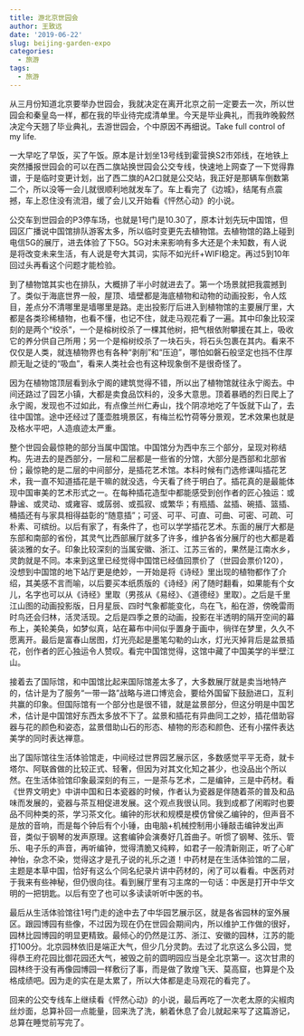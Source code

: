```yaml
---
title: 游北京世园会
author: 王致远
date: '2019-06-22'
slug: beijing-garden-expo
categories:
  - 旅游
tags:
  - 旅游
---
```


从三月份知道北京要举办世园会，我就决定在离开北京之前一定要去一次，所以世园会和秦皇岛一样，都在我的毕业待完成清单里。今天是毕业典礼，而我昨晚毅然决定今天翘了毕业典礼，去游世园会，个中原因不再细说。Take full control of my life.

一大早吃了早饭，买了午饭。原本是计划坐13号线到霍营换S2市郊线，在地铁上突然播报世园会的可以在西二旗站换世园会公交专线，快速地上网查了一下觉得靠谱，于是临时变更计划，出了西二旗的A2口就是公交站，我正好是那辆车倒数第二个，所以没等一会儿就很顺利地就发车了。车上看完了《边城》，结尾有点震撼，车上忍住没有流泪，缓了会儿又开始看《怦然心动》的小说。

公交车到世园会的P3停车场，也就是1号门是10.30了，原本计划先玩中国馆，但园区广播说中国馆排队游客太多，所以临时变更先去植物馆。去植物馆的路上碰到电信5G的展厅，进去体验了下5G。5G对未来影响有多大还是个未知数，有人说是将改变未来生活，有人说是夸大其词，实际不如光纤+WIFI稳定。再过5到10年回过头再看这个问题才能检验。

到了植物馆其实也在排队，大概排了半小时就进去了。第一个场景就把我震撼到了。类似于海底世界一般，屋顶、墙壁都是海底植物和动物的动画投影，令人炫目，差点分不清哪里是墙哪里是路。走出投影厅后进入到植物馆的主要展厅里，大都是各类珍稀植物，也看不懂，也记不住，就走马观花看了一遍。其中印象比较深刻的是两个“绞杀”，一个是榕树绞杀了一棵其他树，把气根依附攀援在其上，吸收它的养分供自己所用；另一个是榕树绞杀了一块石头，将石头包裹在其内。看来不仅仅是人类，就连植物界也有各种“剥削”和“压迫”，哪怕如磐石般坚定也挡不住厚颜无耻之徒的“吸血”，看来人类社会也有这种现象倒不是很奇怪了。

因为在植物馆顶层看到永宁阁的建筑觉得不错，所以出了植物馆就往永宁阁去。中间还路过了园艺小镇，大都是卖食品饮料的，没多大意思。顶着暴晒的烈日爬上了永宁阁，发现也不过如此，有点像兰州仁寿山，找个阴凉地吃了午饭就下山了，去往中国馆。途中还经过了蓬壶胜境景区，有梅兰松竹荷等分景观，艺术效果也就是及格水平吧，人造痕迹太严重。

整个世园会最惊艳的部分当属中国馆。中国馆分为西中东三个部分，呈现对称结构。先进去的是西部分，一层和二层都是一些省的分馆，大部分是西部和北部省份；最惊艳的是二层的中间部分，是插花艺术馆。本科时候有门选修课叫插花艺术，我一直不知道插花是干嘛的就没选，今天看了终于明白了。插花真的是最能体现中国审美的艺术形式之一。在每种插花造型中都能感受到创作者的匠心独运：或静谧、或灵动、或雍容、或孱弱、或孤寂、或繁华；有瓶插、盆插、碗插、篮插、桶插还有与家具相得益彰的“随意插”；可竖、可平、可直、可曲、可密、可疏、可朴素、可缤纷。以后有家了，有条件了，也可以学学插花艺术。东面的展厅大都是东部和南部的省份，其灵气比西部展厅就多了许多，维护各省分展厅的也大都是着装淡雅的女子。印象比较深刻的当属安徽、浙江、江苏三省的，果然是江南水乡，灵韵就是不同。本来到这里已经觉得中国馆已经值回票价了（世园会票价120），没想到中国馆的地下站厅更是绝妙，一开始是将《诗经》里出现的植物都作了介绍，其美感不言而喻，以后要买本纸质版的《诗经》闲了随时翻看，如果能有个女儿，名字也可以从《诗经》里取（男孩从《易经》、《道德经》里取）。之后是千里江山图的动画投影版，日月星辰、四时气象都能变化，鸟在飞，船在游，傍晚雷雨时鸟还会归林，活灵活现。之后是四季之景的动画，投影在半透明的隔开空间的幕布上，美轮美奂，如梦似真，站在幕布中间似乎置身于画中，徜徉在梦里，久久不愿离开。最后是富春山居图，灯光亮起是墨笔勾勒的山水，灯光灭掉背后是盆景插花，创作者的匠心独运令人赞叹。看完中国馆觉得，这馆中藏了中国美学的半壁江山。

接着去了国际馆，和中国馆比起来国际馆差太多了，大多数展厅就是卖当地特产的，估计是为了服务“一带一路”战略与进口博览会，要给外国留下鼓励进口，互利共赢的印象。但国际馆有一个部分也是很不错，就是盆景部分，但这分明是中国艺术，估计是中国馆好东西太多放不下了。盆景和插花有异曲同工之妙，插花借助容器与花的颜色和姿态，盆景借助山石的形态、植物的形态和颜色、还有小摆件表达美学的同时表达禅意。

出了国际馆往生活体验馆走，中间经过世界园艺展示区，多数感觉平平无奇，就卡塔尔、阿联酋做的比较正式、轻奢，但因为对其文化知之甚少，也没品出个所以然。在生活体验馆印象最深刻的有三，一是茶与艺术，二是编钟，三是中药材。看《世界文明史》中讲中国和日本瓷器的时候，作者认为瓷器是伴随着茶的普及和品味而发展的，瓷器与茶互相促进发展。这个观点我很认同。我到成都了闲暇时也要品不同种类的茶，学习茶文化。编钟的形状和规模是模仿曾侯乙编钟的，但声音不是放的音响，而是每个钟后有个小锤，由电脑+机械控制用小锤敲击编钟发出声音，类似于钢琴的发声原理。这套编钟会演奏好几首曲子。听惯了钢琴、弦乐、管乐、电子乐的声音，再听编钟，觉得清脆又纯粹，如君子一般清新刚正，听了心旷神怡，杂念不染，觉得这才是孔子说的礼乐之道！中药材是在生活体验馆的二层，主题是本草中国，恰好有这么个同名纪录片讲中药材的，闲了可以看看。中医药对于我来有些神秘，但仍很向往。看到展厅里有习主席的一句话：中医是打开中华文明的一把钥匙。以后有空了也可以多读读听听中医的书。

最后从生活体验馆往1号门走的途中去了中华园艺展示区，就是各省园林的室外展区。跟园博园有些像，不过因为现在仍在世园会期间内，所以维护工作做的很好，园林比园博园的明显更精致。最倾心的仍然是江苏、浙江、安徽的园林，江苏的能打100分。北京园林依旧是端正大气，但少几分灵韵。去过了北京这么多公园，觉得恭王府花园比御花园还大气，被毁之前的圆明园应当是全北京第一。这次甘肃的园林终于没有再像园博园一样敷衍了事，而是做了敦煌飞天、莫高窟，也算是个及格成绩吧。因为走的实在是太累了，所以大体都是走马观花的看完了。

回来的公交专线车上继续看《怦然心动》的小说，最后再吃了一次老太原的尖椒肉丝炒面，总算补回一点能量，回来洗了洗，躺着休息了会儿就起来写了这篇游记，总算在睡觉前写完了。